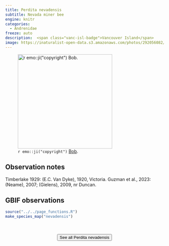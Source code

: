 ```yaml
---
title: Perdita nevadensis
subtitle: Nevada miner bee
engine: knitr
categories:
  - Andrenidae
freeze: auto
description:  <span class="vanc-isl-badge">Vancouver Island</span>
image: https://inaturalist-open-data.s3.amazonaws.com/photos/292056082/large.jpeg
---
```

![`r emo::ji("copyright")` [Bob ](McDougall ).](https://inaturalist-open-data.s3.amazonaws.com/photos/292056082/large.jpeg){height=300}

## Observation notes  
Timberlake 1929: (E.C. Van Dyke), 1920, <span class="hl-place-name">Victoria</span>. Guzman et al., 2023: (Neame), 2007; (Gielens), 2009, nr <span class="hl-place-name">Duncan</span>.

## GBIF observations  


```r
source("../../page_functions.R")
make_species_map("nevadensis")
```
<br><br>
<center>


<a href="https://inaturalist.ca/observations?place_id=any&quality_grade=research&subview=map&taxon_id=458984"><button type="button" class="btn btn-secondary">See all Perdita nevadensis <i class="fa-solid fa-arrow-up-right-from-square"></i> </button></a>
</center>
